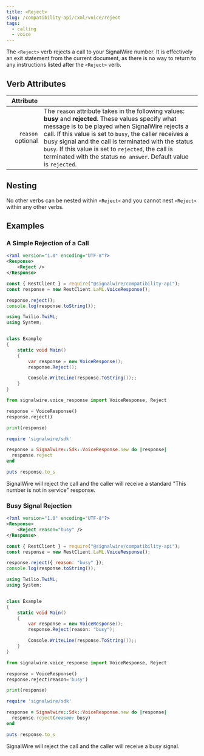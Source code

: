 ```yaml
---
title: <Reject>
slug: /compatibility-api/cxml/voice/reject
tags:
  - calling
  - voice
---
```



The `<Reject>` verb rejects a call to your SignalWire number. It is effectively an exit statement from the current document, as there is no way to return to any instructions listed after the `<Reject>` verb.

## Verb Attributes

|                                               Attribute |                                                                                                                                                                                                                                                                                                                                                                                                                                                                                                              |
| ------------------------------------------------------: | ------------------------------------------------------------------------------------------------------------------------------------------------------------------------------------------------------------------------------------------------------------------------------------------------------------------------------------------------------------------------------------------------------------------------------------------------------------------------------------------------------------ |
| `reason` <span className="optional-arg">optional</span> | The `reason` attribute takes in the following values: **busy** and **rejected**. These values specify what message is to be played when SignalWire rejects a call. If this value is set to `busy`, the caller receives a busy signal and the call is terminated with the status `busy`. If this value is set to `rejected`, the call is terminated with the status `no answer`. Default value is `rejected`. |

## Nesting

No other verbs can be nested within `<Reject>` and you cannot nest `<Reject>` within any other verbs.

## Examples

### A Simple Rejection of a Call

<Tabs  groupId="cxml-api">
  <TabItem value="XML">

```xml
<?xml version="1.0" encoding="UTF-8"?>
<Response>
    <Reject />
</Response>
```

  </TabItem>

  <TabItem value="JavaScript">

```javascript
const { RestClient } = require("@signalwire/compatibility-api");
const response = new RestClient.LaML.VoiceResponse();

response.reject();
console.log(response.toString());
```

  </TabItem>

  <TabItem value="C#">

```csharp
using Twilio.TwiML;
using System;


class Example
{
    static void Main()
    {
        var response = new VoiceResponse();
        response.Reject();

        Console.WriteLine(response.ToString());;
    }
}
```

  </TabItem>

  <TabItem value="Python">

```python
from signalwire.voice_response import VoiceResponse, Reject

response = VoiceResponse()
response.reject()

print(response)
```

  </TabItem>

  <TabItem value="Ruby">

```ruby
require 'signalwire/sdk'

response = Signalwire::Sdk::VoiceResponse.new do |response|
  response.reject
end

puts response.to_s
```

  </TabItem>

</Tabs>

SignalWire will reject the call and the caller will receive a standard "This number is not in service" response.

### Busy Signal Rejection

<Tabs  groupId="compatibility-api">
  <TabItem value="XML">

```xml
<?xml version="1.0" encoding="UTF-8"?>
<Response>
    <Reject reason="busy" />
</Response>
```

  </TabItem>

  <TabItem value="JavaScript">

```javascript
const { RestClient } = require("@signalwire/compatibility-api");
const response = new RestClient.LaML.VoiceResponse();

response.reject({ reason: "busy" });
console.log(response.toString());
```

  </TabItem>

  <TabItem value="C#">

```csharp
using Twilio.TwiML;
using System;


class Example
{
    static void Main()
    {
        var response = new VoiceResponse();
        response.Reject(reason: "busy");

        Console.WriteLine(response.ToString());;
    }
}
```

  </TabItem>

  <TabItem value="Python">

```python
from signalwire.voice_response import VoiceResponse, Reject

response = VoiceResponse()
response.reject(reason='busy')

print(response)
```

  </TabItem>

  <TabItem value="Ruby">

```ruby
require 'signalwire/sdk'

response = Signalwire::Sdk::VoiceResponse.new do |response|
  response.reject(reason: busy)
end

puts response.to_s
```

  </TabItem>

</Tabs>

SignalWire will reject the call and the caller will receive a busy signal.
